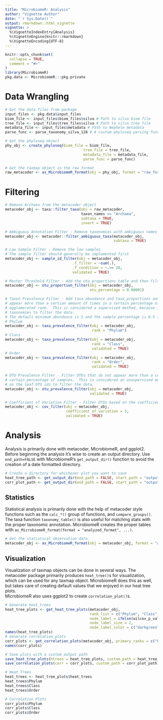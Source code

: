 ```yaml
---
title: "MicrobiomeR: Analysis"
author: "Vignette Author"
date: "`r Sys.Date()`"
output: rmarkdown::html_vignette
vignette: >
  %\VignetteIndexEntry{Analysis}
  %\VignetteEngine{knitr::rmarkdown}
  %\VignetteEncoding{UTF-8}
---
```


```r
knitr::opts_chunk$set(
  collapse = TRUE,
  comment = "#>"
)
library(MicrobiomeR)
pkg.data <- MicrobiomeR:::pkg.private
```

# Data Wrangling

```r
# Get the data files from package
input_files <- pkg.data$input_files
biom_file <- input_files$biom_files$silva # Path to silva biom file
tree_file <- input_files$tree_files$silva # Path to silva tree file
metadata_file <- input_files$metadata # Path to Nephele metadata
parse_func <- parse_taxonomy_silva_128 # A custom phyloseq parsing function for silva annotations

# Get the phyloseq object
phy_obj <- create_phyloseq(biom_file = biom_file, 
                                    tree_file = tree_file, 
                                    metadata_file = metadata_file,
                                    parse_func = parse_func)

# Get the taxmap object in the raw format
raw_metacoder <- as_MicrobiomeR_format(obj = phy_obj, format = "raw_format")
```

# Filtering

```r
# Remove Archaea from the metacoder object
metacoder_obj <- taxa::filter_taxa(obj = raw_metacoder,
                                   taxon_names == "Archaea",
                                   subtaxa = TRUE,
                                   invert = TRUE)

# Ambiguous Annotation Filter - Remove taxonomies with ambiguous names
metacoder_obj <- metacoder::filter_ambiguous_taxa(metacoder_obj, 
                                                  subtaxa = TRUE)

# Low Sample Filter - Remove the low samples
# The sample filter should generally be implemented first
metacoder_obj <- sample_id_filter(obj = metacoder_obj,
                               .f_filter = ~sum(.),
                               .f_condition = ~.>= 20, 
                               validated = TRUE)

# Master Threshold Filter - Add the otu_proportions table and then filter OTUs based on min %
metacoder_obj <- otu_proportion_filter(obj = metacoder_obj,
                                       otu_percentage = 0.00001)

# Taxon Prevalence Filter - Add taxa_abundance and taxa_proportions and then filter OTUs that do not
# appear more than a certian amount of times in a certain percentage of samples at the specified
# agglomerated rank.  This is considered a supervised method, because it relies on intermediate
# taxonomies to filter the data.
# The default minimum abundance is 5 and the sample percentage is 0.5 (5%).
# Phylum
metacoder_obj <- taxa_prevalence_filter(obj = metacoder_obj,
                                        rank = "Phylum")
# Class
metacoder_obj <- taxa_prevalence_filter(obj = metacoder_obj,
                                        rank = "Class", 
                                        validated = TRUE)
# Order
metacoder_obj <- taxa_prevalence_filter(obj = metacoder_obj,
                                        rank = "Order", 
                                        validated = TRUE)

# OTU Prevalence Filter - Filter OTUs that do not appear more than a certian amount of times in a
# certain percentage of samples.  This is considered an unsupervised method, because it relies only
# on the leaf OTU ids to filter the data.
metacoder_obj <- otu_prevalence_filter(obj = metacoder_obj, 
                                       validated = TRUE)

# Coefficient of Variation Filter - Filter OTUs based on the coefficient of variation
metacoder_obj <- cov_filter(obj = metacoder_obj,
                            coefficient_of_variation = 3, 
                            validated = TRUE)
```

# Analysis

Analysis is primarily done with metacoder, MicrobiomeR, and ggplot2.  Before beginning the analysis
it's wise to create an output directory.  Use `end_path=FALSE` with MicrobiomeR's `get_output_dir()`
function to avoid the creation of a date formatted directory.

```r
# Create a directory for whichever plot you want to save
heat_tree_path <- get_output_dir(end_path = FALSE, start_path = "output", plot_type = "heat_tree")
corr_plot_path <- get_output_dir(end_path = FALSE, start_path = "output", plot_type = "correlation")
```

## Statistics

Statistical analysis is primarily done with the help of metacoder style functions such as the 
`calc_*()` group of functions, and `compare_groups()`.  The taxa function `taxonomy_table()` is also 
useful for matching stats with the proper taxonomic annotation.  MicrobiomeR creates the proper 
tables with `as_MicrobiomeR_format(format = "analyzed_format", ...)`.

```r
# Get the statistical observation data.
metacoder_obj <- as_MicrobiomeR_format(obj = metacoder_obj, format = "analyzed_format")
```

## Visualization

Visualization of taxmap objects can be done in several ways.  The metacoder package primarily 
produces `heat_tree()`s for visualization, which can be used for any taxmap object.  MicrobiomeR 
does this as well, but takes care of creating default values that we enjoyed in our heat tree plots.  
MicrobiomeR also uses ggplot2 to create 
`correlation_plot()`s.

```r
# Generate heat_trees
heat_tree_plots <- get_heat_tree_plots(metacoder_obj, 
                                       rank_list = c("Phylum", "Class", "Order"),
                                       node_label = ifelse(wilcox_p_value > 0.05, taxon_ids, NA),
                                       node_label_size = 2,
                                       node_label_color = c("darkgreen"))
names(heat_tree_plots)
# Generate correlation_plots
corr_plots <- get_correlation_plots(metacoder_obj, primary_ranks = c("Phylum", "Class", "Order"))
names(corr_plots)
```
```r
# Save plots with a custom output path
save_heat_tree_plots(htrees = heat_tree_plots, custom_path = heat_tree_path)
save_correlation_plots(corr = corr_plots, custom_path = corr_plot_path)
```
```r
# Heat Trees
heat_trees <- heat_tree_plots$heat_trees
heat_trees$Phylum
heat_trees$Class
heat_trees$Order
```

```r
# Correlation Plots
corr_plots$Phylum
corr_plots$Class
corr_plots$Order
```

